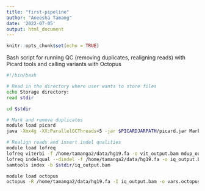 ```yaml
---
title: "first-pipeline"
author: "Aneesha Tamang"
date: '2022-07-05'
output: html_document
---
```


```r
knitr::opts_chunk$set(echo = TRUE)
```

Bash script for running QC (removing duplicates, realigning reads) with Picard tools and calling variants with Octopus
```bash
#!/bin/bash

# Read in the directory where user wants to store files
echo Storage directory:
read stdir

cd $stdir

# Mark and remove duplicates
module load picard
java -Xmx4g -XX:ParallelGCThreads=5 -jar $PICARDJARPATH/picard.jar MarkDuplicates -I /data/tamanga2/RajagopalLabTemp/MTS-T1002.bam -O mdup_output.bam -M metrics.txt -REMOVE_DUPLICATES TRUE

# Realign reads and insert indel qualities
module load lofreq
lofreq viterbi -f /home/tamanga2/data/hg19.fa -o vit_output.bam mdup_output.bam
lofreq indelqual --dindel -f /home/tamanga2/data/hg19.fa -o iq_output.bam vit_output.bam
samtools index -b $stdir/iq_output.bam

module load octopus
octopus -R /home/tamanga2/data/hg19.fa -I iq_output.bam -o vars.octopus.vcf.gz -C cancer
```   
